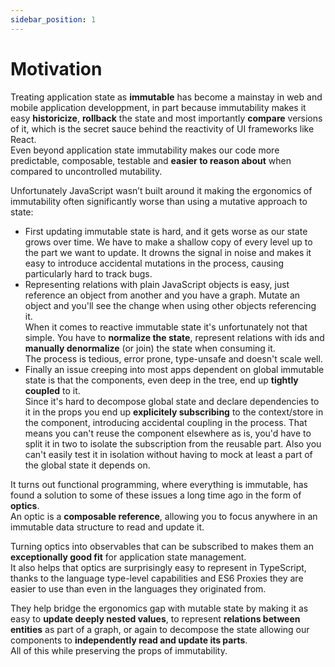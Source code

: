 ```yaml
---
sidebar_position: 1
---
```


# Motivation

Treating application state as **immutable** has become a mainstay in web and mobile application developpment,
in part because immutability makes it easy **historicize**, **rollback** the state and most importantly **compare** versions of it,
which is the secret sauce behind the reactivity of UI frameworks like React.  
Even beyond application state immutability makes our code more predictable, composable, testable and **easier to reason about** when compared to uncontrolled mutability.

Unfortunately JavaScript wasn’t built around it making the ergonomics of immutability often significantly worse than using a mutative approach to state:

- First updating immutable state is hard, and it gets worse as our state grows over time.
  We have to make a shallow copy of every level up to the part we want to update. It drowns the signal in noise and makes it easy to introduce accidental mutations in the process, causing particularly hard to track bugs.
- Representing relations with plain JavaScript objects is easy, just reference an object from another and you have a graph.
  Mutate an object and you'll see the change when using other objects referencing it.  
  When it comes to reactive immutable state it's unfortunately not that simple. You have to **normalize the state**, represent relations with ids and **manually denormalize** (or join) the state when consuming it.  
  The process is tedious, error prone, type-unsafe and doesn't scale well.
- Finally an issue creeping into most apps dependent on global immutable state is that the components, even deep in the tree, end up **tightly coupled** to it.  
  Since it's hard to decompose global state and declare dependencies to it in the props you end up **explicitely subscribing** to the context/store in the component, introducing accidental coupling in the process.
  That means you can't reuse the component elsewhere as is, you'd have to split it in two to isolate the subscription from the reusable part.
  Also you can't easily test it in isolation without having to mock at least a part of the global state it depends on.

It turns out functional programming, where everything is immutable, has found a solution to some of these issues a long time ago in the form of **optics**.  
An optic is a **composable reference**, allowing you to focus anywhere in an immutable data structure to read and update it.

Turning optics into observables that can be subscribed to makes them an **exceptionally good fit** for application state management.  
It also helps that optics are surprisingly easy to represent in TypeScript,
thanks to the language type-level capabilities and ES6 Proxies they are easier to use than even in the languages they originated from.

They help bridge the ergonomics gap with mutable state by making it as easy to **update deeply nested values**,
to represent **relations between entities** as part of a graph,
or again to decompose the state allowing our components to **independently read and update its parts**.  
All of this while preserving the props of immutability.
